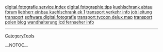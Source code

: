 <a href= http://digital-fotografie.oldbigtits.cn/digital-fotografie-service.html >digital fotografie service index</a>   <a href= http://digital-fotografie.oldbigtits.cn/digital-fotographie-tips.html >digital fotographie tips</a>   <a href= http://kuehlschrank.oldbigtits.cn/kuehlschrank-abtau.html >kuehlschrank abtau forum</a>   <a href= http://kuehlschrank.oldbigtits.cn/liebherr-einbau-kuehlschrank-ek.html >liebherr einbau kuehlschrank ek 1</a>   <a href= http://transport.oldbigtits.cn/transport-verkehr.html >transport verkehr info</a>   <a href= http://transport.oldbigtits.cn/job-leitung-transport.html >job leitung transport</a>   <a href= http://digital-fotografie.oldbigtits.cn/software-digital-fotografie.html >software digital fotografie</a>   <a href= http://transport.oldbigtits.cn/transport-tycoon-delux.html >transport tycoon delux map</a>   <a href= http://transport.oldbigtits.cn/transport-polen.html >transport polen blog</a>   <a href= http://lcd-fernseher.oldbigtits.cn/wandhalterung-lcd-fernseher.html >wandhalterung lcd fernseher info</a>
----
[[CategoryTools]]

__NOTOC__